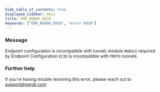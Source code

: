 ```yaml
---
hide_table_of_contents: true
displayed_sidebar: docs
title: ERR_NGROK_6010
keywords: ["ERR_NGROK_6010", "error 6010"]
---
```


### Message

Endpoint configuration is incompatible with tunnel; module `MODULE` required by Endpoint Configuration `ECID` is incompatible with `PROTO` tunnels.

### Further help

If you're having trouble resolving this error, please reach out to [support@ngrok.com](mailto:support@ngrok.com?subject=Help%20with%20ERR_NGROK_6010)
